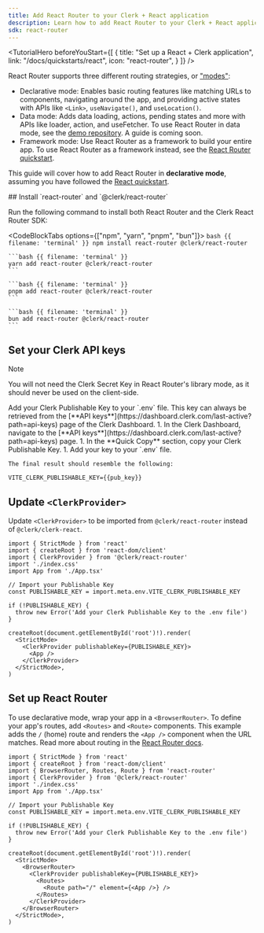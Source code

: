 ```yaml
---
title: Add React Router to your Clerk + React application
description: Learn how to add React Router to your Clerk + React application.
sdk: react-router
---
```


<TutorialHero
  beforeYouStart={[
    {
      title: "Set up a React + Clerk application",
      link: "/docs/quickstarts/react",
      icon: "react-router",
    }
  ]}
/>

React Router supports three different routing strategies, or ["modes"](https://reactrouter.com/start/modes):

- Declarative mode: Enables basic routing features like matching URLs to components, navigating around the app, and providing active states with APIs like `<Link>`, `useNavigate()`, and `useLocation()`.
- Data mode: Adds data loading, actions, pending states and more with APIs like loader, action, and useFetcher. To use React Router in data mode, see the [demo repository](https://github.com/clerk/clerk-react-quickstart/blob/integrate-react-router-dom-using-data-router-method/src/main.tsx). A guide is coming soon.
- Framework mode: Use React Router as a framework to build your entire app. To use React Router as a framework instead, see the [React Router quickstart](/docs/quickstarts/react-router).

This guide will cover how to add React Router in **declarative mode**, assuming you have followed the [React quickstart](/docs/quickstarts/react).

<Steps>
  ## Install `react-router` and `@clerk/react-router`

  Run the following command to install both React Router and the Clerk React Router SDK:

  <CodeBlockTabs options={["npm", "yarn", "pnpm", "bun"]}>
    ```bash {{ filename: 'terminal' }}
    npm install react-router @clerk/react-router
    ```

    ```bash {{ filename: 'terminal' }}
    yarn add react-router @clerk/react-router
    ```

    ```bash {{ filename: 'terminal' }}
    pnpm add react-router @clerk/react-router
    ```

    ```bash {{ filename: 'terminal' }}
    bun add react-router @clerk/react-router
    ```
  </CodeBlockTabs>

  ## Set your Clerk API keys

  > [!NOTE]
  > You will not need the Clerk Secret Key in React Router's library mode, as it should never be used on the client-side.

  <SignedIn>
    Add your Clerk Publishable Key to your `.env` file. This key can always be retrieved from the [**API keys**](https://dashboard.clerk.com/last-active?path=api-keys) page of the Clerk Dashboard.
  </SignedIn>

  <SignedOut>
    1. In the Clerk Dashboard, navigate to the [**API keys**](https://dashboard.clerk.com/last-active?path=api-keys) page.
    1. In the **Quick Copy** section, copy your Clerk Publishable Key.
    1. Add your key to your `.env` file.

    The final result should resemble the following:
  </SignedOut>

  ```env {{ filename: '.env' }}
  VITE_CLERK_PUBLISHABLE_KEY={{pub_key}}
  ```

  ## Update `<ClerkProvider>`

  Update `<ClerkProvider>` to be imported from `@clerk/react-router` instead of `@clerk/clerk-react`.

  ```tsx {{ filename: 'src/main.tsx', mark: [3, 16, 18] }}
  import { StrictMode } from 'react'
  import { createRoot } from 'react-dom/client'
  import { ClerkProvider } from '@clerk/react-router'
  import './index.css'
  import App from './App.tsx'

  // Import your Publishable Key
  const PUBLISHABLE_KEY = import.meta.env.VITE_CLERK_PUBLISHABLE_KEY

  if (!PUBLISHABLE_KEY) {
    throw new Error('Add your Clerk Publishable Key to the .env file')
  }

  createRoot(document.getElementById('root')!).render(
    <StrictMode>
      <ClerkProvider publishableKey={PUBLISHABLE_KEY}>
        <App />
      </ClerkProvider>
    </StrictMode>,
  )
  ```

  ## Set up React Router

  To use declarative mode, wrap your app in a `<BrowserRouter>`. To define your app's routes, add `<Routes>` and `<Route>` components. This example adds the `/` (home) route and renders the `<App />` component when the URL matches. Read more about routing in the [React Router docs](https://reactrouter.com/start/declarative/routing).

  ```tsx {{ filename: 'src/main.tsx', mark: [3, 17, [19, 21], 23] }}
  import { StrictMode } from 'react'
  import { createRoot } from 'react-dom/client'
  import { BrowserRouter, Routes, Route } from 'react-router'
  import { ClerkProvider } from '@clerk/react-router'
  import './index.css'
  import App from './App.tsx'

  // Import your Publishable Key
  const PUBLISHABLE_KEY = import.meta.env.VITE_CLERK_PUBLISHABLE_KEY

  if (!PUBLISHABLE_KEY) {
    throw new Error('Add your Clerk Publishable Key to the .env file')
  }

  createRoot(document.getElementById('root')!).render(
    <StrictMode>
      <BrowserRouter>
        <ClerkProvider publishableKey={PUBLISHABLE_KEY}>
          <Routes>
            <Route path="/" element={<App />} />
          </Routes>
        </ClerkProvider>
      </BrowserRouter>
    </StrictMode>,
  )
  ```
</Steps>
